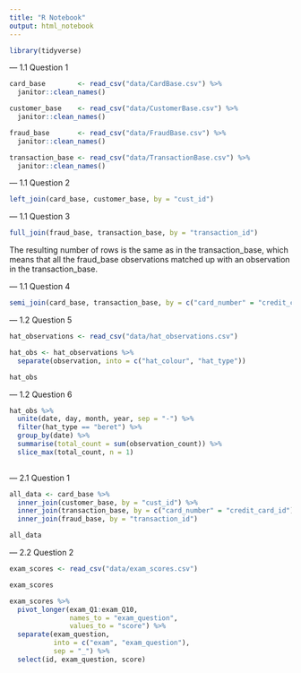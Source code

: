 ```yaml
---
title: "R Notebook"
output: html_notebook
---
```


```r
library(tidyverse)
```

--- 1.1 Question 1

```r
card_base        <- read_csv("data/CardBase.csv") %>% 
  janitor::clean_names()

customer_base    <- read_csv("data/CustomerBase.csv") %>% 
  janitor::clean_names()

fraud_base       <- read_csv("data/FraudBase.csv") %>% 
  janitor::clean_names()

transaction_base <- read_csv("data/TransactionBase.csv") %>% 
  janitor::clean_names()
```

--- 1.1 Question 2

```r
left_join(card_base, customer_base, by = "cust_id")
```

--- 1.1 Question 3

```r
full_join(fraud_base, transaction_base, by = "transaction_id")
```

The resulting number of rows is the same as in the transaction_base, which means
that all the fraud_base observations matched up with an observation in the 
transaction_base.

--- 1.1 Question 4

```r
semi_join(card_base, transaction_base, by = c("card_number" = "credit_card_id"))
```

--- 1.2 Question 5

```r
hat_observations <- read_csv("data/hat_observations.csv")

hat_obs <- hat_observations %>% 
  separate(observation, into = c("hat_colour", "hat_type"))

hat_obs
```

--- 1.2 Question 6

```r
hat_obs %>%
  unite(date, day, month, year, sep = "-") %>% 
  filter(hat_type == "beret") %>% 
  group_by(date) %>% 
  summarise(total_count = sum(observation_count)) %>% 
  slice_max(total_count, n = 1)
  
```

--- 2.1 Question 1

```r
all_data <- card_base %>% 
  inner_join(customer_base, by = "cust_id") %>% 
  inner_join(transaction_base, by = c("card_number" = "credit_card_id")) %>% 
  inner_join(fraud_base, by = "transaction_id")

all_data
```

--- 2.2 Question 2

```r
exam_scores <- read_csv("data/exam_scores.csv")

exam_scores
```

```r
exam_scores %>% 
  pivot_longer(exam_Q1:exam_Q10, 
               names_to = "exam_question", 
               values_to = "score") %>% 
  separate(exam_question, 
           into = c("exam", "exam_question"), 
           sep = "_") %>% 
  select(id, exam_question, score)
```

